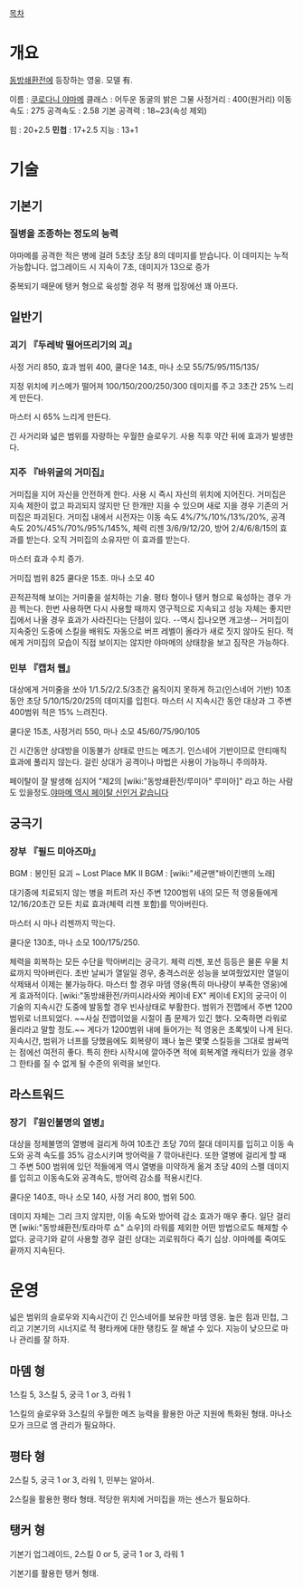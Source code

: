 [[목차]]

= 개요 =

[[동방쇄환전]]에 등장하는 영웅. 모델 有.

이름 : [[쿠로다니 야마메]]
클래스 : 어두운 동굴의 밝은 그물
사정거리 : 400(원거리)
이동속도 : 275
공격속도 : 2.58
기본 공격력 : 18~23(속성 제외)

힘 : 20+2.5
'''민첩''' : 17+2.5
지능 : 13+1


= 기술 =

== 기본기 ==

=== 질병을 조종하는 정도의 능력  ===

야마메를 공격한 적은 병에 걸려 5초당 초당 8의 데미지를 받습니다.
이 데미지는 누적 가능합니다.
업그레이드 시 지속이 7초, 데미지가 13으로 증가


중복되기 때문에 탱커 형으로 육성할 경우 적 평캐 입장에선 꽤 아프다.

== 일반기 ==

=== 괴기 『두레박 떨어뜨리기의 괴』 ===

사정 거리 850, 효과 범위 400, 쿨다운 14초, 마나 소모 55/75/95/115/135/

지정 위치에 키스메가 떨어져 100/150/200/250/300 데미지를 주고 3초간 25% 느리게 만든다.

마스터 시 65% 느리게 만든다.


긴 사거리와 넓은 범위를 자랑하는 우월한 슬로우기. 사용 직후 약간 뒤에 효과가 발생한다.


=== 지주 『바위굴의 거미집』 ===

거미집을 지어 자신을 안전하게 한다. 사용 시 즉시 자신의 위치에 지어진다. 거미집은 지속 제한이 없고 파괴되지 않지만 단 한개만 지을 수 있으며 새로 지을 경우 기존의 거미집은 파괴된다. 거미집 내에서 시전자는 이동 속도 4%/7%/10%/13%/20%, 공격 속도 20%/45%/70%/95%/145%, 체력 리젠 3/6/9/12/20, 방어 2/4/6/8/15의 효과를 받는다. 오직 거미집의 소유자만 이 효과를 받는다.

마스터 효과 수치 증가.

거미집 범위 825 쿨다운 15초. 마나 소모 40


끈적끈적해 보이는 거미줄을 설치하는 기술. 평타 형이나 탱커 형으로 육성하는 경우 가끔 찍는다. 한번 사용하면 다시 사용할 때까지 영구적으로 지속되고 성능 자체는 좋지만 집에서 나올 경우 효과가 사라진다는 단점이 있다. --역시 집나오면 개고생-- 거미집이 지속중인 도중에 스킬을 배워도 자동으로 버프 레벨이 올라가 새로 짓지 않아도 된다. 적에게 거미집의 모습이 직접 보이지는 않지만 야마메의 상태창을 보고 짐작은 가능하다.


=== 민부 『캡처 웹』 ===

대상에게 거미줄을 쏘아 1/1.5/2/2.5/3초간 움직이지 못하게 하고(인스네어 기반) 10초 동안 초당 5/10/15/20/25의 데미지를 입힌다. 마스터 시 지속시간 동안 대상과 그 주변 400범위 적은 15% 느려진다.

쿨다운 15초, 사정거리 550, 마나 소모 45/60/75/90/105

긴 시간동안 상대방을 이동불가 상태로 만드는 메즈기. 인스네어 기반이므로 안티매직 효과에 풀리지 않는다. 걸린 상대가 공격이나 마법은 사용이 가능하니 주의하자.

페이탈이 잘 발생해 심지어 "제2의 [wiki:"동방쇄환전/루미아" 루미아]" 라고 하는 사람도 있을정도.[http://cafe.naver.com/lotuclan/79801 야마메 역시 페이탈 신인거 같습니다]


== 궁극기 ==

=== 장부 『필드 미아즈마』 ===

BGM : 봉인된 요괴 ~ Lost Place
MK II BGM : [wiki:"세균맨"바이킨맨의 노래]

대기중에 치료되지 않는 병을 퍼트려 자신 주변 1200범위 내의 모든 적 영웅들에게 12/16/20초간 모든 치료 효과(체력 리젠 포함)를 막아버린다.

마스터 시 마나 리젠까지 막는다.

쿨다운 130초, 마나 소모 100/175/250.

체력을 회복하는 모든 수단을 막아버리는 궁극기. 체력 리젠, 포션 등등은 물론 우물 치료까지 막아버린다. 초반 날씨가 열일일 경우, 충격스러운 성능을 보여줬었지만 열일이 삭제돼서 이제는 불가능하다.
마스터 할 경우 마뎀 영웅(특히 마나량이 부족한 영웅)에게 효과적이다. [wiki:"동방쇄환전/카미시라사와 케이네 EX" 케이네 EX]의 궁극이 이 기술의 지속시간 도중에 발동할 경우 빈사상태로 부활한다.
범위가 전맵에서 주변 1200범위로 너프되었다. ~~사실 전맵이었을 시절이 좀 문제가 있긴 했다. 오죽하면 라워로 올리라고 말할 정도.~~ 게다가 1200범위 내에 들어가는 적 영웅은 초록빛이 나게 된다. 지속시간, 범위가 너프를 당했음에도 회복량이 꽤나 높은 몇몇 스킬등을 그대로 쌈싸먹는 점에선 여전히 좋다. 특히 한타 시작시에 깔아주면 적에 회복계열 캐릭터가 있을 경우 그 한타를 질 수 없게 될 수준의 위력을 보인다.

== 라스트워드 ==

=== 장기 『원인불명의 열병』 ===

대상을 정체불명의 열병에 걸리게 하여 10초간 초당 70의 절대 데미지를 입히고 이동 속도와 공격 속도를 35% 감소시키며 방어력을 7 깎아내린다. 또한 열병에 걸리게 할 때 그 주변 500 범위에 있던 적들에게 역시 열병을 미약하게 옮겨 초당 40의 스펠 데미지를 입히고 이동속도와 공격속도, 방어력 감소를 적용시킨다.

쿨다운 140초, 마나 소모 140, 사정 거리 800, 범위 500.


데미지 자체는 그리 크지 않지만, 이동 속도와 방어력 감소 효과가 매우 좋다. 일단 걸리면 [wiki:"동방쇄환전/토라마루 쇼" 쇼우]의 라워를 제외한 어떤 방법으로도 해제할 수 없다. 궁극기와 같이 사용할 경우 걸린 상대는 괴로워하다 죽기 십상. 야마메를 죽여도 끝까지 지속된다.

= 운영 =
넓은 범위의 슬로우와 지속시간이 긴 인스네어를 보유한 마뎀 영웅. 높은 힘과 민첩, 그리고 기본기의 시너지로 적 평타캐에 대한 탱킹도 잘 해낼 수 있다. 지능이 낮으므로 마나 관리를 잘 하자.

== 마뎀 형 ==

1스킬 5, 3스킬 5, 궁극 1 or 3, 라워 1

1스킬의 슬로우와 3스킬의 우월한 메즈 능력을 활용한 아군 지원에 특화된 형태. 마나소모가 크므로 엠 관리가 필요하다.

== 평타 형 ==

2스킬 5, 궁극 1 or 3, 라워 1, 민부는 알아서.

2스킬을 활용한 평타 형태. 적당한 위치에 거미집을 까는 센스가 필요하다.


== 탱커 형 ==

기본기 업그레이드, 2스킬 0 or 5, 궁극 1 or 3, 라워 1

기본기를 활용한 탱커 형태.
